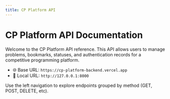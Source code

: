 ```yaml
---
title: CP Platform API
---
```


# CP Platform API Documentation

Welcome to the CP Platform API reference. This API allows users to manage problems, bookmarks, statuses, and authentication records for a competitive programming platform.

- 🌐 Base URL: `https://cp-platform-backend.vercel.app`
- 🧪 Local URL: `http://127.0.0.1:8000`

Use the left navigation to explore endpoints grouped by method (GET, POST, DELETE, etc).

